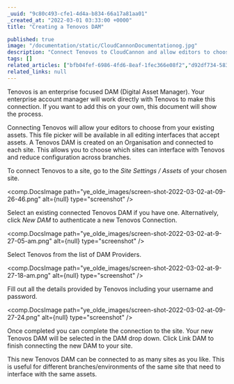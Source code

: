 ```yaml
---
_uuid: "9c80c493-cfe1-4d4a-b834-66a17a81aa01"
_created_at: "2022-03-01 03:33:00 +0000"
title: "Creating a Tenovos DAM"

published: true
image: "/documentation/static/CloudCannonDocumentationog.jpg"
description: "Connect Tenovos to CloudCannon and allow editors to choose files from your DAM"
tags: []
related_articles: ["bfb04fef-6986-4fd6-8eaf-1fec366e08f2","d92df734-5838-4320-baac-420fff90903f","/articles/managing-dams-on-your-organisaiton"]
related_links: null
---
```


Tenovos is an enterprise focused DAM (Digital Asset Manager).  Your enterprise account manager will work directly with Tenovos to make this connection. If you want to add this on your own, this document will show the process.

Connecting Tenovos will allow your editors to choose from your existing assets. This file picker will be available in all editing interfaces that accept assets. A Tenovos DAM is created on an Organisation and connected to each site. This allows you to choose which sites can interface with Tenovos and reduce configuration across branches.

To connect Tenovos to a site, go to the *Site Settings / Assets* of your chosen site.

<comp.DocsImage path="ye_olde_images/screen-shot-2022-03-02-at-09-26-46.png" alt={null} type="screenshot" />

Select an existing connected Tenovos DAM if you have one. Alternatively, click *New DAM* to authenticate a new Tenovos Connection.

<comp.DocsImage path="ye_olde_images/screen-shot-2022-03-02-at-9-27-05-am.png" alt={null} type="screenshot" />

Select Tenovos from the list of DAM Providers.

<comp.DocsImage path="ye_olde_images/screen-shot-2022-03-02-at-9-27-18-am.png" alt={null} type="screenshot" />

Fill out all the details provided by Tenovos including your username and password.

<comp.DocsImage path="ye_olde_images/screen-shot-2022-03-02-at-09-27-24.png" alt={null} type="screenshot" />

Once completed you can complete the connection to the site. Your new Tenovos DAM will be selected in the DAM drop down. Click Link DAM to finish connecting the new DAM to your site.

This new Tenovos DAM can be connected to as many sites as you like. This is useful for different branches/environments of the same site that need to interface with the same assets.
